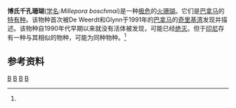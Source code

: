 {{Speciesbox
| status = PE
| status_system = IUCN3.1
| status_ref = <ref name=IUCN>{{Cite iucn | author = Guzmán, H. | author2 = Edgar, G. | last-author-amp = yes | title = ''Millepora boschmai'' | volume = 2008 | page = e.T133300A3678127 | date = 2008 | doi = 10.2305/IUCN.UK.2008.RLTS.T133300A3678127.en | access-date = 9 December 2017}}</ref>
| genus = Millepora
| species = boschmai
| authority = De Weerdt and Glynn 1991
}}
'''博氏千孔珊瑚'''([[学名|学名]]:''Millepora boschmai'')是一种[[极危|极危]]的[[火珊瑚|火珊瑚]]。它们是[[巴拿马|巴拿马]]的[[特有种|特有种]]。该物种首次被De Weerdt和Glynn于1991年的[[巴拿马|巴拿马]]的[[奇里基湾|奇里基湾]]发现并描述。该物种自1990年代早期以来就没有活体被发现，可能已经[[绝灭|绝灭]]。但于[[印尼|印尼]]存有一种与其相似的物种，可能为同种物种。<ref name=IUCN />

==参考资料==
{{Reflist}}

{{catmore}}
{{Taxonbar|from=Q1926909}}

[[Category:1991年描述的动物|B]]
[[Category:IUCN紅色名錄極危物種|B]]
[[Category:千孔珊瑚属|B]]
[[Category:巴拿馬動物|B]]